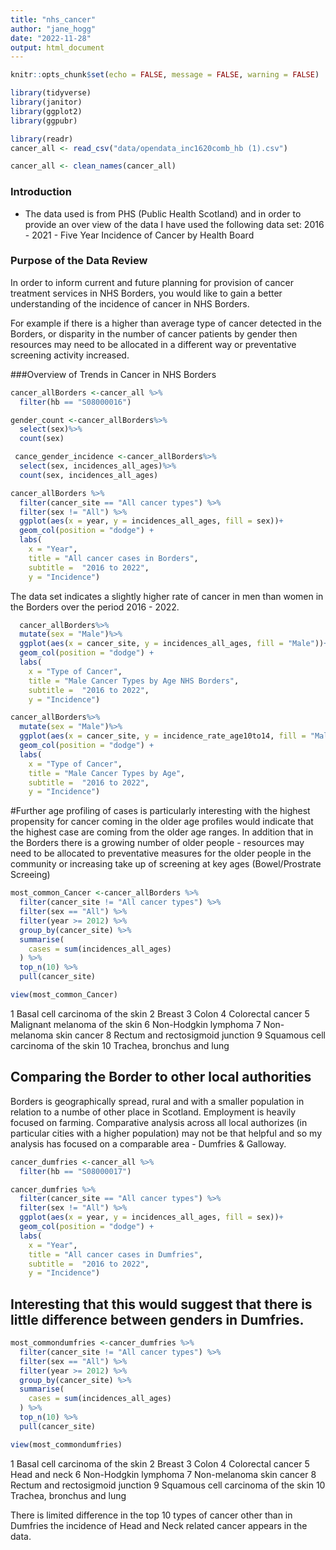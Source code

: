 ```yaml
---
title: "nhs_cancer"
author: "jane_hogg"
date: "2022-11-28"
output: html_document
---
```


```r

knitr::opts_chunk$set(echo = FALSE, message = FALSE, warning = FALSE)
```



```r
library(tidyverse)
library(janitor)
library(ggplot2)
library(ggpubr)
```

```r
library(readr)
cancer_all <- read_csv("data/opendata_inc1620comb_hb (1).csv")
```

```r

cancer_all <- clean_names(cancer_all)
```




### Introduction

- The data used is from PHS (Public Health Scotland) and in order to provide an over view of the data I have used the following data set:
2016 - 2021 - Five Year Incidence of Cancer by Health Board


### Purpose of the Data Review

In order to inform current and future planning for provision of cancer treatment services in NHS Borders, you would like to gain a better understanding of the incidence of cancer in NHS Borders.

For example if there is a higher than average type of cancer detected in the Borders, or disparity in the number of cancer patients by gender then resources may need to be allocated in a different way or preventative screening activity increased.


###Overview of Trends in Cancer in NHS Borders
```r
cancer_allBorders <-cancer_all %>%
  filter(hb == "S08000016")
```
```r
gender_count <-cancer_allBorders%>% 
  select(sex)%>%
  count(sex)
```

```r
 cance_gender_incidence <-cancer_allBorders%>% 
  select(sex, incidences_all_ages)%>%
  count(sex, incidences_all_ages)

```


```r
cancer_allBorders %>%
  filter(cancer_site == "All cancer types") %>%
  filter(sex != "All") %>%
  ggplot(aes(x = year, y = incidences_all_ages, fill = sex))+
  geom_col(position = "dodge") +
  labs(
    x = "Year",
    title = "All cancer cases in Borders",
    subtitle =  "2016 to 2022",
    y = "Incidence")
```

The data set indicates a slightly higher rate of cancer in men than women in the Borders over the period 2016 - 2022.  


```r
  cancer_allBorders%>%
  mutate(sex = "Male")%>%
  ggplot(aes(x = cancer_site, y = incidences_all_ages, fill = "Male"))+
  geom_col(position = "dodge") +
  labs(
    x = "Type of Cancer",
    title = "Male Cancer Types by Age NHS Borders",
    subtitle =  "2016 to 2022",
    y = "Incidence")
```

```r
cancer_allBorders%>%
  mutate(sex = "Male")%>%
  ggplot(aes(x = cancer_site, y = incidence_rate_age10to14, fill = "Male"))+
  geom_col(position = "dodge") +
  labs(
    x = "Type of Cancer",
    title = "Male Cancer Types by Age",
    subtitle =  "2016 to 2022",
    y = "Incidence")
```


#Further age profiling of cases is particularly interesting with the highest propensity for cancer coming in the older age profiles would indicate that the highest case are coming from the older age ranges.  In addition that in the Borders there is a growing number of older people - resources may need to be allocated to preventative measures for the older people in the community or increasing take up of screening at key ages (Bowel/Prostrate Screeing)

```r
most_common_Cancer <-cancer_allBorders %>%
  filter(cancer_site != "All cancer types") %>%
  filter(sex == "All") %>% 
  filter(year >= 2012) %>%
  group_by(cancer_site) %>%
  summarise(
    cases = sum(incidences_all_ages)
  ) %>%
  top_n(10) %>%
  pull(cancer_site)
```


```r
view(most_common_Cancer)
```

1 Basal cell carcinoma of the skin
2 Breast
3 Colon
4 Colorectal cancer
5 Malignant melanoma of the skin
6 Non-Hodgkin lymphoma
7 Non-melanoma skin cancer
8 Rectum and rectosigmoid junction
9 Squamous cell carcinoma of the skin
10 Trachea, bronchus and lung




## Comparing the Border to other local authorities

Borders is geographically spread, rural and with a smaller population in relation to a numbe of other place in Scotland.  Employment is heavily focused on farming.  Comparative analysis across all local authorizes (in particular cities with a higher population) may not be that helpful and so my analysis has focused on a comparable area - Dumfries & Galloway.

```r
cancer_dumfries <-cancer_all %>%
  filter(hb == "S08000017")
```

```r
cancer_dumfries %>%
  filter(cancer_site == "All cancer types") %>%
  filter(sex != "All") %>%
  ggplot(aes(x = year, y = incidences_all_ages, fill = sex))+
  geom_col(position = "dodge") +
  labs(
    x = "Year",
    title = "All cancer cases in Dumfries",
    subtitle =  "2016 to 2022",
    y = "Incidence")
```
## Interesting that this would suggest that there is little difference between genders in Dumfries.  


```r
most_commondumfries <-cancer_dumfries %>%
  filter(cancer_site != "All cancer types") %>%
  filter(sex == "All") %>% 
  filter(year >= 2012) %>%
  group_by(cancer_site) %>%
  summarise(
    cases = sum(incidences_all_ages)
  ) %>%
  top_n(10) %>%
  pull(cancer_site)
```
```r
view(most_commondumfries)
```




1 Basal cell carcinoma of the skin
2 Breast
3 Colon
4 Colorectal cancer
5 Head and neck
6 Non-Hodgkin lymphoma
7 Non-melanoma skin cancer
8 Rectum and rectosigmoid junction
9 Squamous cell carcinoma of the skin
10 Trachea, bronchus and lung

There is limited difference in the top 10 types of cancer other than in Dumfries the incidence of Head and Neck related cancer appears in the data.


